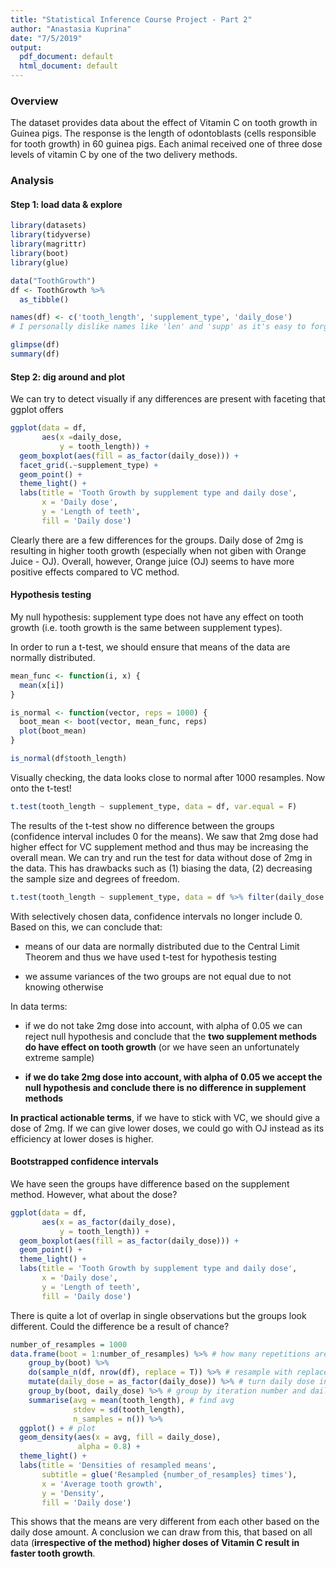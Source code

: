 ```yaml
---
title: "Statistical Inference Course Project - Part 2"
author: "Anastasia Kuprina"
date: "7/5/2019"
output:
  pdf_document: default
  html_document: default
---
```


### Overview

The dataset provides data about the effect of Vitamin C on tooth growth in Guinea pigs. The response is the length of odontoblasts (cells responsible for tooth growth) in 60 guinea pigs. Each animal received one of three dose levels of vitamin C by one of the two delivery methods.


### Analysis

#### Step 1: load data & explore
```r
library(datasets)
library(tidyverse)
library(magrittr)
library(boot)
library(glue)

data("ToothGrowth")
df <- ToothGrowth %>%
  as_tibble()

names(df) <- c('tooth_length', 'supplement_type', 'daily_dose')
# I personally dislike names like 'len' and 'supp' as it's easy to forget what they mean

glimpse(df)
summary(df)

```

#### Step 2: dig around and plot

We can try to detect visually if any differences are present with faceting that ggplot offers

```r
ggplot(data = df, 
       aes(x =daily_dose, 
           y = tooth_length)) + 
  geom_boxplot(aes(fill = as_factor(daily_dose))) + 
  facet_grid(.~supplement_type) + 
  geom_point() + 
  theme_light() + 
  labs(title = 'Tooth Growth by supplement type and daily dose', 
       x = 'Daily dose', 
       y = 'Length of teeth', 
       fill = 'Daily dose')

```

Clearly there are a few differences for the groups. Daily dose of 2mg is resulting in higher tooth growth (especially when not giben with Orange Juice - OJ). Overall, however, Orange juice (OJ) seems to have more positive effects compared to VC method.

#### Hypothesis testing

My null hypothesis: supplement type does not have any effect on tooth growth (i.e. tooth growth is the same between supplement types).

In order to run a t-test, we should ensure that means of the data are normally distributed.
```r
mean_func <- function(i, x) {
  mean(x[i])
}

is_normal <- function(vector, reps = 1000) {
  boot_mean <- boot(vector, mean_func, reps)
  plot(boot_mean)
}

is_normal(df$tooth_length)
```
Visually checking, the data looks close to normal after 1000 resamples. Now onto the t-test!

```r
t.test(tooth_length ~ supplement_type, data = df, var.equal = F)
```

The results of the t-test show no difference between the groups (confidence interval includes 0 for the means). We saw that 2mg dose had higher effect for VC supplement method and thus may be increasing the overall mean. We can try and run the test for data without dose of 2mg in the data. This has drawbacks such as (1) biasing the data, (2) decreasing the sample size and degrees of freedom.


```r
t.test(tooth_length ~ supplement_type, data = df %>% filter(daily_dose < 2), var.equal = F)
```

With selectively chosen data, confidence intervals no longer include 0. Based on this, we can conclude that:

- means of our data are normally distributed due to the Central Limit Theorem and thus we have used t-test for hypothesis testing

- we assume variances of the two groups are not equal due to not knowing otherwise

In data terms:

- if we do not take 2mg dose into account, with alpha of 0.05 we can reject null hypothesis and conclude that the **two supplement methods do have effect on tooth growth** (or we have seen an unfortunately extreme sample)

- **if we do take 2mg dose into account, with alpha of 0.05 we accept the null hypothesis and conclude there is no difference in supplement methods**
<br/>

**In practical actionable terms**, if we have to stick with VC, we should give a dose of 2mg. If we can give lower doses, we could go with OJ instead as its efficiency at lower doses is higher.



#### Bootstrapped confidence intervals

We have seen the groups have difference based on the supplement method. However, what about the dose?

```r
ggplot(data = df, 
       aes(x = as_factor(daily_dose), 
           y = tooth_length)) + 
  geom_boxplot(aes(fill = as_factor(daily_dose))) + 
  geom_point() + 
  theme_light() + 
  labs(title = 'Tooth Growth by supplement type and daily dose', 
       x = 'Daily dose', 
       y = 'Length of teeth', 
       fill = 'Daily dose')
```

There is quite a lot of overlap in single observations but the groups look different. Could the difference be a result of chance?

```r
number_of_resamples = 1000
data.frame(boot = 1:number_of_resamples) %>% # how many repetitions are needed?
    group_by(boot) %>%
    do(sample_n(df, nrow(df), replace = T)) %>% # resample with replacement
    mutate(daily_dose = as_factor(daily_dose)) %>% # turn daily dose into factor
    group_by(boot, daily_dose) %>% # group by iteration number and daily dose
    summarise(avg = mean(tooth_length), # find avg
              stdev = sd(tooth_length),
              n_samples = n()) %>%
  ggplot() + # plot
  geom_density(aes(x = avg, fill = daily_dose),
               alpha = 0.8) +
  theme_light() +
  labs(title = 'Densities of resampled means',
       subtitle = glue('Resampled {number_of_resamples} times'),
       x = 'Average tooth growth',
       y = 'Density',
       fill = 'Daily dose')
```


This shows that the means are very different from each other based on the daily dose amount. A conclusion we can draw from this, that based on all data (**irrespective of the method) higher doses of Vitamin C result in faster tooth growth**.



